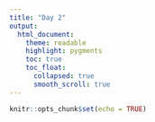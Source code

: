 ```yaml
---
title: "Day 2"
output:
  html_document:
    theme: readable
    highlight: pygments
    toc: true
    toc_float:
      collapsed: true
      smooth_scroll: true
---
```


```r
knitr::opts_chunk$set(echo = TRUE)
```


